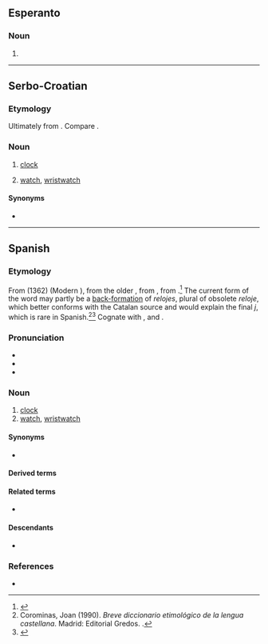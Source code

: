 {{also|Reloj}}
==Esperanto==

===Noun===
{{eo-head}}

# {{eo-form of|rel|oj}}

----

==Serbo-Croatian==

===Etymology===
Ultimately from {{der|sh|grc-koi|ὡρολόγιον}}. Compare {{cog|el|ρολόι}}.

===Noun===
{{sh-noun|g=m}}

# {{lb|sh|regional}} [[clock]]
# {{lb|sh|regional}} [[watch]], [[wristwatch]]

====Synonyms====
* {{l|sh|sȃt}}
{{attention|sh}}

----

==Spanish==
{{wikipedia|lang=es}}

===Etymology===
From {{bor|es|roa-oca|relotge}} (1362) (Modern {{cog|ca|rellotge}}), from the older {{m|roa-oca|orollotge}}, from {{der|es|la|hōrologium}}, from {{der|es|grc|ὡρολόγιον}}.<ref>{{cite-book
|last=Gómez de Silva
|first=Guido
|year=1988
|title=Breve diccionario etimológico de la lengua española
|publisher=[[w:Fondo de Cultura Económica|Fondo de Cultura Económica]]
|location=Mexico
|language=es
|isbn=968-16-2812-8
}}</ref> The current form of the word may partly be a [[back-formation]] of ''relojes'', plural of obsolete ''reloje'', which better conforms with the Catalan source and would explain the final ''j'', which is rare in Spanish.<ref>Corominas, Joan (1990). ''Breve diccionario etimológico de la lengua castellana''. Madrid: Editorial Gredos. {{ISBN|84-249-1332-9}} {{ISBN|9788424913328}}.</ref><ref>{{cite-book
|last=Musa
|first=Héctor Eduardo
|year=2006
|title=Cómo mira y ve el argentino
|url=http://books.google.com/books?id=4MpdmSu66FQC&pg=PA101&lpg=PA101&dq=1362+relotge&source=bl&ots=qUw5xXkWUA&sig=lXEVYVT0UXSbygQQrPTJDnFgI6k&hl=en&ei=B8CwTuXREeWQsQK9-dm4AQ&sa=X&oi=book_result&ct=result&resnum=3&ved=0CDYQ6AEwAg#v=onepage&q=1362%20relotge&f=false
|publisher=Editorial Dunken
|location=Buenos Aires, Argentina
|language=es
|isbn=9870216218
}}</ref>
Cognate with {{cog|en|horologe}}, {{cog|fr|horloge}} and {{cog|it|orologio}}.

===Pronunciation===
* {{es-IPA}}
* {{es-IPA|relóg}}
* {{es-IPA|reló}}

===Noun===
{{es-noun|m|relojes}}

# [[clock]]
# [[watch]], [[wristwatch]]

====Synonyms====
* {{sense|watch|wristwatch}} {{l|es|reloj de pulsera|g=m}}

====Derived terms====
{{der3|es
|contra el reloj
|contrarreloj
|reloj atómico
|reloj cucú
|reloj de agua
|reloj de arena
|reloj de campana
|reloj de cuco
|reloj de bolsillo
|reloj de longitudes
|reloj de música
|reloj de péndola
|reloj de péndulo
|reloj de pulsera
|reloj de repetición
|reloj de sol
|reloj despertador
|relojero
|reloj magistral
|reloj marino
|reloj solar
|relojería
|relojear}}

====Related terms====
* {{l|es|hora}}

====Descendants====
* {{desc|tl|relo|bor=1}}

===References===
<references />
* {{R:DRAE 2001}}

{{topics|es|Clocks|Time}}